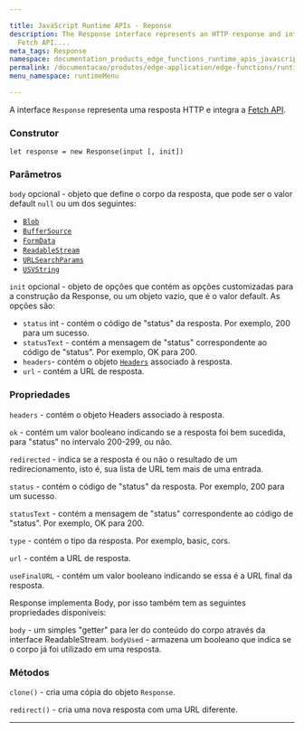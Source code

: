 ```yaml
---

title: JavaScript Runtime APIs - Reponse
description: The Response interface represents an HTTP response and integrates the
  Fetch API....
meta_tags: Response
namespace: documentation_products_edge_functions_runtime_apis_javascript_response
permalink: /documentacao/produtos/edge-application/edge-functions/runtime-apis/javascript/response/
menu_namespace: runtimeMenu

---
```


A interface `Response` representa uma resposta HTTP e integra a [Fetch API](/pt-br/documentacao/produtos/edge-application/edge-functions/runtime-apis/javascript/fetch/).

### Construtor

`let response = new Response(input [, init])`

### Parâmetros

`body` opcional - objeto que define o corpo da resposta, que pode ser o valor default `null` ou um dos seguintes:

* [`Blob`](https://developer.mozilla.org/en-US/docs/Web/API/Blob)
* [`BufferSource`](https://developer.mozilla.org/en-US/docs/Web/API/SourceBuffer)
* [`FormData`](https://developer.mozilla.org/en-US/docs/Web/API/FormData)
* [`ReadableStream`](https://developer.mozilla.org/en-US/docs/Web/API/ReadableStream)
* [`URLSearchParams`](https://developer.mozilla.org/en-US/docs/Web/API/URLSearchParams)
* [`USVString`](https://developer.mozilla.org/en-US/docs/Web/API/USVString)

`init` opcional - objeto de opções que contém as opções customizadas para a construção da Response, ou um objeto vazio, que é o valor default. As opções são:

* `status` int - contém o código de "status" da resposta. Por exemplo, 200 para um sucesso.
* `statusText` - contém a mensagem de "status" correspondente ao código de "status". Por exemplo, OK para 200.
* `headers`- contém o objeto [`Headers`](https://developer.mozilla.org/en-US/docs/Web/API/Headers) associado à resposta.
* `url` - contém a URL de resposta.

### Propriedades

`headers` - contém o objeto Headers associado à resposta.

`ok` - contém um valor booleano indicando se a resposta foi bem sucedida, para "status" no intervalo 200-299, ou não.

`redirected` - indica se a resposta é ou não o resultado de um redirecionamento, isto é, sua lista de URL tem mais de uma entrada.

`status` - contém o código de "status" da resposta. Por exemplo, 200 para um sucesso.

`statusText` - contém a mensagem de "status" correspondente ao código de "status".  Por exemplo, OK para 200.

`type` - contém o tipo da resposta.  Por exemplo, basic, cors.

`url` - contém a URL de resposta.

`useFinalURL` - contém um valor booleano indicando se essa é a URL final da resposta.

Response implementa Body, por isso também tem as seguintes propriedades disponíveis:

`body` - um simples "getter" para ler do conteúdo do corpo através da interface ReadableStream.
`bodyUsed` - armazena um booleano que indica se o corpo já foi utilizado em uma resposta.

### Métodos

`clone()` - cria uma cópia do objeto `Response`.

`redirect()` - cria uma nova resposta com uma URL diferente.





---

